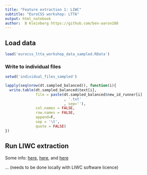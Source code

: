 ```yaml
---
title: "Feature extraction 1: LIWC"
subtitle: "EuroCSS workshop: LTTA"
output: html_notebook
author:  B Kleinberg https://github.com/ben-aaron188
---
```


## Load data

```r
load('eurocss_ltta_workshop_data_sampled.RData')
```



### Write to individual files
```r
setwd('individual_files_sampled')

lapply(seq(nrow(dt.sampled_balanced)), function(i){
  write.table(dt.sampled_balanced$text[i],
              file = paste(dt.sampled_balanced$new_id_runner[i]
                           , '.txt'
                           , sep=''),
              col.names = FALSE,
              row.names = FALSE,
              append=F,
              sep = '\t',
              quote = FALSE)
})

```


## Run LIWC extraction
Some info: [here](http://liwc.wpengine.com/), [here](https://www.cs.cmu.edu/~ylataus/files/TausczikPennebaker2010.pdf), and [here](https://repositories.lib.utexas.edu/bitstream/handle/2152/31333/LIWC2015_LanguageManual.pdf)

... (needs to be done locally with LIWC software licence)
